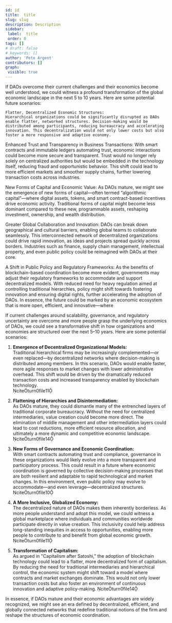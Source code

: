 ```yaml
---
id: id
title:  title
slug: slug
description: Description
sidebar:
 label:  title
 order: 0
tags: []
# draft: false
# keywords: []
author: 'Pete Argent'
contributors: []
graph:
 visible: true
---
```




If DAOs overcome their current challenges and their economics become well understood, we could witness a profound transformation of the global economic landscape in the next 5 to 10 years. Here are some potential future scenarios:

    Flatter, Decentralized Economic Structures:
    Hierarchical organizations could be significantly disrupted as DAOs enable flatter, networked structures. Decision-making would be distributed among participants, reducing bureaucracy and accelerating innovation. This decentralization would not only lower costs but also foster a more responsive and adaptive economy.

Enhanced Trust and Transparency in Business Transactions:
With smart contracts and immutable ledgers automating trust, economic interactions could become more secure and transparent. Trust would no longer rely solely on centralized authorities but would be embedded in the technology itself, reducing fraud and opportunistic behavior. This shift could lead to more efficient markets and smoother supply chains, further lowering transaction costs across industries.

New Forms of Capital and Economic Value:
As DAOs mature, we might see the emergence of new forms of capital—often termed “algorithmic capital”—where digital assets, tokens, and smart contract-based incentives drive economic activity. Traditional forms of capital might become less dominant compared to these new, programmable assets, reshaping investment, ownership, and wealth distribution.

Greater Global Collaboration and Innovation:
DAOs can break down geographical and cultural barriers, enabling global teams to collaborate seamlessly. This interconnected network of decentralized organizations could drive rapid innovation, as ideas and projects spread quickly across borders. Industries such as finance, supply chain management, intellectual property, and even public policy could be reimagined with DAOs at their core.

A Shift in Public Policy and Regulatory Frameworks:
As the benefits of blockchain-based coordination become more evident, governments may adjust their regulatory frameworks to accommodate and support decentralized models. With reduced need for heavy regulation aimed at controlling traditional hierarchies, policy might shift towards fostering innovation and ensuring digital rights, further accelerating the adoption of DAOs.
In essence, the future could be marked by an economic ecosystem that is more open, efficient, and innovative—where


If current challenges around scalability, governance, and regulatory uncertainty are overcome and more people grasp the underlying economics of DAOs, we could see a transformative shift in how organizations and economies are structured over the next 5–10 years. Here are some potential scenarios:

1. **Emergence of Decentralized Organizational Models:**  
   Traditional hierarchical firms may be increasingly complemented—or even replaced—by decentralized networks where decision-making is distributed among members. In this scenario, DAOs would enable faster, more agile responses to market changes with lower administrative overhead. This shift would be driven by the dramatically reduced transaction costs and increased transparency enabled by blockchain technology.  
   citeturn0file11

2. **Flattening of Hierarchies and Disintermediation:**  
   As DAOs mature, they could dismantle many of the entrenched layers of traditional corporate bureaucracy. Without the need for centralized intermediaries, value creation could become more direct. The elimination of middle management and other intermediation layers could lead to cost reductions, more efficient resource allocation, and ultimately a more dynamic and competitive economic landscape.  
   citeturn0file14

3. **New Forms of Governance and Economic Coordination:**  
   With smart contracts automating trust and compliance, governance in these organizations would likely evolve into a more transparent and participatory process. This could result in a future where economic coordination is governed by collective decision-making processes that are both resilient and adaptable to rapid technological and market changes. In this environment, even public policy may evolve to accommodate—and even leverage—decentralized structures.  
   citeturn0file10

4. **A More Inclusive, Globalized Economy:**  
   The decentralized nature of DAOs makes them inherently borderless. As more people understand and adopt this model, we could witness a global marketplace where individuals and communities worldwide participate directly in value creation. This inclusivity could help address long-standing inequities in access to opportunities, enabling more people to contribute to and benefit from global economic growth.  
   citeturn0file11

5. **Transformation of Capitalism:**  
   As argued in "Capitalism after Satoshi," the adoption of blockchain technology could lead to a flatter, more decentralized form of capitalism. By reducing the need for traditional intermediaries and hierarchical control, the economic system might shift toward a model where contracts and market exchanges dominate. This would not only lower transaction costs but also foster an environment of continuous innovation and adaptive policy-making.
   citeturn0file14

In essence, if DAOs mature and their economic advantages are widely recognized, we might see an era defined by decentralized, efficient, and globally connected networks that redefine traditional notions of the firm and reshape the structures of economic coordination.